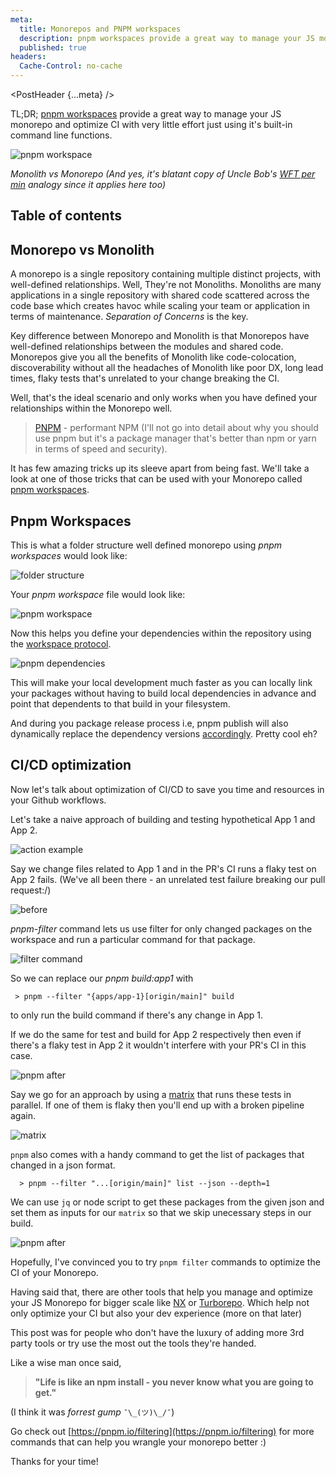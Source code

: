 ```yaml
---
meta:
  title: Monorepos and PNPM workspaces
  description: pnpm workspaces provide a great way to manage your JS monorepo and optimize CI with very little effort just using it's built-in command line functions.
  published: true
headers:
  Cache-Control: no-cache
---
```



<PostHeader {...meta} />

TL;DR; [pnpm workspaces](https://pnpm.io/workspaces) provide a great way to manage your JS monorepo and optimize CI with very little effort just using it's built-in command line functions.

<Image
  radius="md"
  alt="pnpm workspace"
  caption="WTF / min"
  src="https://cdn-images-1.medium.com/max/1600/1*wcoX6BlOXmqSnJcGFrZ-2g.png"
/>

_Monolith vs Monorepo (And yes, it's blatant copy of Uncle Bob's [WFT per min](https://pics.me.me/a-representation-i-just-found-reading-clean-code-by-robert-71901439.png) analogy since it applies here too)_

## Table of contents

## Monorepo vs Monolith

A monorepo is a single repository containing multiple distinct projects, with well-defined relationships.
Well, They're not Monoliths. Monoliths are many applications in a single repository with shared code scattered across the code base which creates havoc while scaling your team or application in terms of maintenance.
_Separation of Concerns_ is the key.

Key difference between Monorepo and Monolith is that Monorepos have well-defined relationships between the modules and shared code. Monorepos give you all the benefits of Monolith like code-colocation, discoverability without all the headaches of Monolith like poor DX, long lead times, flaky tests that's unrelated to your change breaking the CI.

Well, that's the ideal scenario and only works when you have defined your relationships within the Monorepo well.

> [PNPM](https://pnpm.io/motivation) - performant NPM (I'll not go into detail about why you should use pnpm but it's a package manager that's better than npm or yarn in terms of speed and security).

It has few amazing tricks up its sleeve apart from being fast. We'll take a look at one of those tricks that can be used with your Monorepo called [pnpm workspaces](https://pnpm.io/workspaces).

## Pnpm Workspaces

This is what a folder structure well defined monorepo using _pnpm workspaces_ would look like:

<Image
  radius="md"
  alt="folder structure"
  caption="folder structure"
  src="https://cdn-images-1.medium.com/max/1600/1*QQ3uK10rY3y9AV3AFBcl1w.png"
/>

Your _pnpm workspace_ file would look like:

<Image
  radius="md"
  alt="pnpm workspace"
  caption="pnpm-workspace.yml"
  src="https://cdn-images-1.medium.com/max/1600/1*4NGokQ_jEf5bfycR1ZBTOA.png"
/>

Now this helps you define your dependencies within the repository using the [workspace protocol](https://pnpm.io/workspaces#workspace-protocol-workspace).

<Image
  radius="md"
  caption="pnpm dependencies"
  alt="pnpm dependencies"
  src="https://cdn-images-1.medium.com/max/1600/1*z_pwTMULG2xzL1jLL12Pww.png"
/>

This will make your local development much faster as you can locally link your packages without having to build local dependencies in advance and point that dependents to that build in your filesystem.

And during you package release process i.e, pnpm publish will also dynamically replace the dependency versions [accordingly](https://pnpm.io/workspaces#publishing-workspace-packages). Pretty cool eh?

## CI/CD optimization

Now let's talk about optimization of CI/CD to save you time and resources in your Github workflows.

Let's take a naive approach of building and testing hypothetical App 1 and App 2.

<Image
  radius="md"
  alt="action example"
  caption="test.yaml"
  src="https://cdn-images-1.medium.com/max/1600/1*xMrxzw6daaA76HhG_350Mw.png"
/>

Say we change files related to App 1 and in the PR's CI runs a flaky test on App 2 fails. (We've all been there - an unrelated test failure breaking our pull request:/)

<Image
  radius="md"
  alt="before"
  caption="before optimization"
  src="https://cdn-images-1.medium.com/max/1600/1*SpOZhCuC9iSRuRxhXN82DA.png"
/>

_pnpm-filter_ command lets us use filter for only changed packages on the workspace and run a particular command for that package.

<Image
  radius="md"
  alt="filter command"
  caption="filter command"
  src="https://cdn-images-1.medium.com/max/1600/1*GOeP57w0Z-pjYd3D8B20jg.png"
/>

So we can replace our _pnpm build:app1_ with

```shell
 > pnpm --filter "{apps/app-1}[origin/main]" build
```

to only run the build command if there's any change in App 1.

If we do the same for test and build for App 2 respectively then even if there's a flaky test in App 2 it wouldn't interfere with your PR's CI in this case.

<Image
  radius="md"
  alt="pnpm after"
  caption="after optimiztion"
  src="https://cdn-images-1.medium.com/max/1600/1*x3si2rfC8PikaeSNQVOnYQ.png"
/>

Say we go for an approach by using a [matrix](https://docs.github.com/en/actions/using-jobs/using-a-matrix-for-your-jobs) that runs these tests in parallel.
If one of them is flaky then you'll end up with a broken pipeline again.

<Image
  radius="md"
  alt="matrix"
  caption="hardcoded matrix"
  src="https://cdn-images-1.medium.com/max/1600/1*JduzwNSq7RUy5tfS7xLoKw.png"
/>

`pnpm` also comes with a handy command to get the list of packages that changed in a json format.

```shell
  > pnpm --filter "...[origin/main]" list --json --depth=1
```

We can use `jq` or node script to get these packages from the given json and set them as inputs for our `matrix` so that we skip unecessary steps in our build.

<Image
  radius="md"
  alt="pnpm after"
  caption="matrix with optimization"
  src="https://cdn-images-1.medium.com/max/1600/1*RN129MRHd9Wi_naZxXn3yw.png"
/>

Hopefully, I've convinced you to try `pnpm filter` commands to optimize the CI of your Monorepo.

Having said that, there are other tools that help you manage and optimize your JS Monorepo for bigger scale like [NX](https://nx.dev/) or [Turborepo](https://turborepo.org/).
Which help not only optimize your CI but also your dev experience (more on that later)

This post was for people who don't have the luxury of adding more 3rd party tools or try use the most out the tools they're handed.

Like a wise man once said,

> **"Life is like an npm install - you never know what you are going to get."**

(I think it was _forrest gump_ `¯\_(ツ)\_/¯`)

Go check out [https://pnpm.io/filtering](https://pnpm.io/filtering) for more commands that can help you wrangle your monorepo better :)

Thanks for your time!

